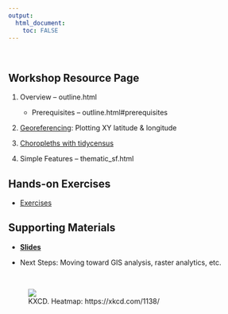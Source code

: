 ```yaml
---
output: 
  html_document:
    toc: FALSE
---
```

&nbsp;

## Workshop Resource Page

1. Overview -- outline.html

    - Prerequisites  --  outline.html#prerequisites
    
1. [Georeferencing](01_georeference.html):  Plotting XY latitude & longitude

1. [Choropleths with tidycensus](02_choropleth.html)

1. Simple Features -- thematic_sf.html

## Hands-on Exercises

- [Exercises](exercises.html)


## Supporting Materials

- [**Slides**](slides)

- Next Steps: Moving toward GIS analysis, raster analytics, etc.


&nbsp;

<figure>![](https://imgs.xkcd.com/comics/heatmap.png)<figcaption>KXCD.  Heatmap:  https://xkcd.com/1138/</figcaption></figure><br>


